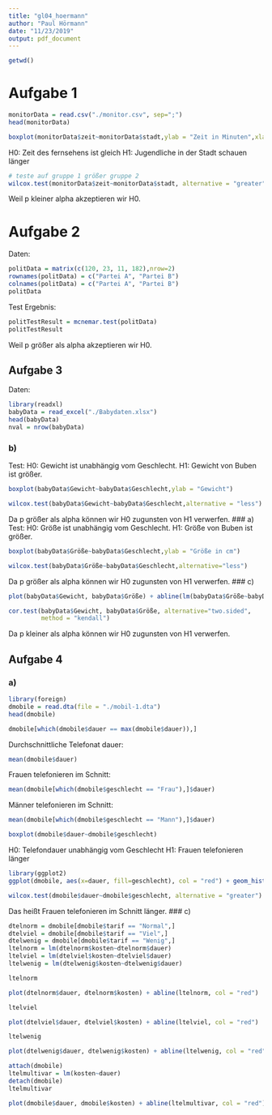 ```yaml
---
title: "gl04_hoermann"
author: "Paul Hörmann"
date: "11/23/2019"
output: pdf_document
---
```


```r
getwd()
```
# Aufgabe 1
```r
monitorData = read.csv("./monitor.csv", sep=";")
head(monitorData)
```

```r
boxplot(monitorData$zeit~monitorData$stadt,ylab = "Zeit in Minuten",xlab = "1 = Wien, 2 = Umgebung")
```

H0: Zeit des fernsehens ist gleich
H1: Jugendliche in der Stadt schauen länger
```r
# teste auf gruppe 1 größer gruppe 2
wilcox.test(monitorData$zeit~monitorData$stadt, alternative = "greater")
```
Weil p kleiner alpha akzeptieren wir H0.

# Aufgabe 2
Daten:
```r
politData = matrix(c(120, 23, 11, 182),nrow=2)
rownames(politData) = c("Partei A", "Partei B")
colnames(politData) = c("Partei A", "Partei B")
politData
```
Test Ergebnis:
```r
politTestResult = mcnemar.test(politData)
politTestResult
```
Weil p größer als alpha akzeptieren wir H0.

## Aufgabe 3
Daten:
```r
library(readxl)
babyData = read_excel("./Babydaten.xlsx")
head(babyData)
nval = nrow(babyData)
```
### b)
Test:
H0: Gewicht ist unabhängig vom Geschlecht.
H1: Gewicht von Buben ist größer.
```r
boxplot(babyData$Gewicht~babyData$Geschlecht,ylab = "Gewicht")
```
```r
wilcox.test(babyData$Gewicht~babyData$Geschlecht,alternative = "less")
```
Da p größer als alpha können wir H0 zugunsten von H1 verwerfen.
### a)
Test:
H0: Größe ist unabhängig vom Geschlecht.
H1: Größe von Buben ist größer.
```r
boxplot(babyData$Größe~babyData$Geschlecht,ylab = "Größe in cm")
```

```r
wilcox.test(babyData$Größe~babyData$Geschlecht,alternative="less")
```
Da p größer als alpha können wir H0 zugunsten von H1 verwerfen.
### c)
```r
plot(babyData$Gewicht, babyData$Größe) + abline(lm(babyData$Größe~babyData$Gewicht), col="red")
```

```r
cor.test(babyData$Gewicht, babyData$Größe, alternative="two.sided",
         method = "kendall")
```
Da p kleiner als alpha können wir H0 zugunsten von H1 verwerfen.

## Aufgabe 4
### a)
```r
library(foreign)
dmobile = read.dta(file = "./mobil-1.dta")
head(dmobile)
```
```r
dmobile[which(dmobile$dauer == max(dmobile$dauer)),]
```
Durchschnittliche Telefonat dauer:
```r
mean(dmobile$dauer)
```
Frauen telefonieren im Schnitt:
```r
mean(dmobile[which(dmobile$geschlecht == "Frau"),]$dauer)
```
Männer telefonieren im Schnitt:
```r
mean(dmobile[which(dmobile$geschlecht == "Mann"),]$dauer)
```
```r
boxplot(dmobile$dauer~dmobile$geschlecht)
```
H0: Telefondauer unabhängig vom Geschlecht
H1: Frauen telefonieren länger
```r
library(ggplot2)
ggplot(dmobile, aes(x=dauer, fill=geschlecht), col = "red") + geom_histogram(binwidth = 10) + geom_vline(data = dmobile, aes(xintercept = mean(dauer), fill=geschlecht))
```

```r
wilcox.test(dmobile$dauer~dmobile$geschlecht, alternative = "greater")
```
Das heißt Frauen telefonieren im Schnitt länger.
### c)
```r
dtelnorm = dmobile[dmobile$tarif == "Normal",]
dtelviel = dmobile[dmobile$tarif == "Viel",]
dtelwenig = dmobile[dmobile$tarif == "Wenig",]
ltelnorm = lm(dtelnorm$kosten~dtelnorm$dauer)
ltelviel = lm(dtelviel$kosten~dtelviel$dauer)
ltelwenig = lm(dtelwenig$kosten~dtelwenig$dauer)
```
```r
ltelnorm
```
```r
plot(dtelnorm$dauer, dtelnorm$kosten) + abline(ltelnorm, col = "red")
```
```r
ltelviel
```
```r
plot(dtelviel$dauer, dtelviel$kosten) + abline(ltelviel, col = "red")
```
```r
ltelwenig
```
```r
plot(dtelwenig$dauer, dtelwenig$kosten) + abline(ltelwenig, col = "red")
```
```r
attach(dmobile)
ltelmultivar = lm(kosten~dauer)
detach(dmobile)
ltelmultivar
```
```r
plot(dmobile$dauer, dmobile$kosten) + abline(ltelmultivar, col = "red")
```

